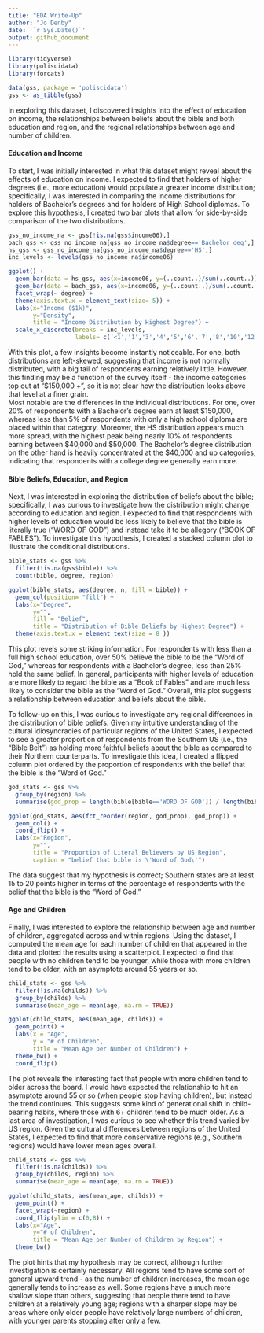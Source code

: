 ```yaml
---
title: "EDA Write-Up"
author: "Jo Denby"
date: '`r Sys.Date()`'
output: github_document
---
```


```r
library(tidyverse)
library(poliscidata)
library(forcats)
```

```r
data(gss, package = 'poliscidata')
gss <- as_tibble(gss)
```

In exploring this dataset, I discovered insights into the effect of education on income, the relationships between beliefs about the bible and both education and region, and the regional relationships between age and number of children. 

#### Education and Income
To start, I was initially interested in what this dataset might reveal about the effects of education on income. I expected to find that holders of higher degrees (i.e., more education) would populate a greater income distribution; specifically, I was interested in comparing the income distributions for holders of Bachelor's degrees and for holders of High School diplomas. To explore this hypothesis, I created two bar plots that allow for side-by-side comparison of the two distributions.

```r
gss_no_income_na <- gss[!is.na(gss$income06),]
bach_gss <- gss_no_income_na[gss_no_income_na$degree=='Bachelor deg',]
hs_gss <- gss_no_income_na[gss_no_income_na$degree=='HS',]
inc_levels <- levels(gss_no_income_na$income06)

ggplot() + 
  geom_bar(data = hs_gss, aes(x=income06, y=(..count..)/sum(..count..))) + 
  geom_bar(data = bach_gss, aes(x=income06, y=(..count..)/sum(..count..))) + 
  facet_wrap(~ degree) +
  theme(axis.text.x = element_text(size= 5)) + 
  labs(x="Income ($1k)",
       y="Density",
       title = "Income Distribution by Highest Degree") +
  scale_x_discrete(breaks = inc_levels,
                   labels= c('<1','1','3','4','5','6','7','8','10','12.5','15','17.5','20','22.5','25','30','35','40','50','60','75','90','110','130','150+')) 
```  

With this plot, a few insights become instantly noticeable. For one, both distributions are left-skewed, suggesting that income is not normally distributed, with a big tail of respondents earning relatively little. However, this finding may be a function of the survey itself - the income categories top out at "$150,000 +", so it is not clear how the distribution looks above that level at a finer grain.  
Most notable are the differences in the individual distributions. For one, over 20% of respondents with a Bachelor's degree earn at least \$150,000, whereas less than 5% of respondents with only a high school diploma are placed within that category. Moreover, the HS distribution appears much more spread, with the highest peak being nearly 10% of respondents earning between \$40,000 and \$50,000. The Bachelor's degree distribution on the other hand is heavily concentrated at the \$40,000 and up categories, indicating that respondents with a college degree generally earn more.  

#### Bible Beliefs, Education, and Region
Next, I was interested in exploring the distribution of beliefs about the bible; specifically, I was curious to investigate how the distribution might change according to education and region. I expected to find that respondents with higher levels of education would be less likely to believe that the bible is literally true ("WORD OF GOD") and instead take it to be allegory ("BOOK OF FABLES"). To investigate this hypothesis, I created a stacked column plot to illustrate the conditional distributions.  

```r
bible_stats <- gss %>%
  filter(!is.na(gss$bible)) %>%
  count(bible, degree, region)

ggplot(bible_stats, aes(degree, n, fill = bible)) +
  geom_col(position= "fill") + 
  labs(x="Degree",
       y="",
       fill = "Belief",
       title = "Distribution of Bible Beliefs by Highest Degree") + 
  theme(axis.text.x = element_text(size = 8 ))
```  

This plot revels some striking information. For respondents with less than a full high school education, over 50% believe the bible to be the "Word of God," whereas for respondents with a Bachelor's degree, less than 25% hold the same belief. In general, participants with higher levels of education are more likely to regard the bible as a "Book of Fables" and are much less likely to consider the bible as the "Word of God." Overall, this plot suggests a relationship between education and beliefs about the bible.  

To follow-up on this, I was curious to investigate any regional differences in the distribution of bible beliefs. Given my intuitive understanding of the cultural idiosyncracies of particular regions of the United States, I expected to see a greater proportion of respondents from the Southern US (i.e., the "Bible Belt") as holding more faithful beliefs about the bible as compared to their Northern counterparts. To investigate this idea, I created a flipped column plot ordered by the proportion of respondents with the belief that the bible is the "Word of God."
```r
god_stats <- gss %>%
  group_by(region) %>%
  summarise(god_prop = length(bible[bible=='WORD OF GOD']) / length(bible))

ggplot(god_stats, aes(fct_reorder(region, god_prop), god_prop)) + 
  geom_col() + 
  coord_flip() +
  labs(x="Region",
       y="",
       title = "Proportion of Literal Believers by US Region",
       caption = "belief that bible is \'Word of God\'")
```  

The data suggest that my hypothesis is correct; Southern states are at least 15 to 20 points higher in terms of the percentage of respondents with the belief that the bible is the "Word of God."

#### Age and Children
Finally, I was interested to explore the relationship between age and number of children, aggregated across and within regions. Using the dataset, I computed the mean age for each number of children that appeared in the data and plotted the results using a scatterplot. I expected to find that people with no children tend to be younger, while those with more children tend to be older, with an asymptote around 55 years or so.
```r
child_stats <- gss %>%
  filter(!is.na(childs)) %>%
  group_by(childs) %>%
  summarise(mean_age = mean(age, na.rm = TRUE))

ggplot(child_stats, aes(mean_age, childs)) + 
  geom_point() + 
  labs(x = "Age",
       y = "# of Children",
       title = "Mean Age per Number of Children") + 
  theme_bw() + 
  coord_flip()
```  

The plot reveals the interesting fact that people with more children tend to older across the board. I would have expected the relationship to hit an asymptote around 55 or so (when people stop having children), but instead the trend continues. This suggests some kind of generational shift in child-bearing habits, where those with 6+ children tend to be much older. As a last area of investigation, I was curious to see whether this trend varied by US region. Given the cultural differences between regions of the United States, I expected to find that more conservative regions (e.g., Southern regions) would have lower mean ages overall. 
```r
child_stats <- gss %>%
  filter(!is.na(childs)) %>%
  group_by(childs, region) %>%
  summarise(mean_age = mean(age, na.rm = TRUE))

ggplot(child_stats, aes(mean_age, childs)) + 
  geom_point() +
  facet_wrap(~region) + 
  coord_flip(ylim = c(0,8)) + 
  labs(x="Age",
       y="# of Children",
       title = "Mean Age per Number of Children by Region") +
  theme_bw()
```

The plot hints that my hypothesis may be correct, although further investigation is certainly necessary. All regions tend to have some sort of general upward trend - as the number of children increases, the mean age generally tends to increase as well. Some regions have a much more shallow slope than others, suggesting that people there tend to have children at a relatively young age; regions with a sharper slope may be areas where only older people have relatively large numbers of children, with younger parents stopping after only a few.  